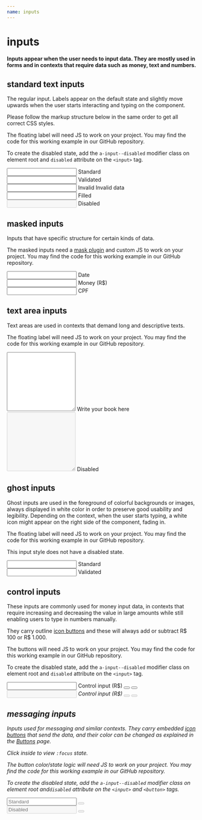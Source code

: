 ```yaml
---
name: inputs
---
```



# inputs

#### Inputs appear when the user needs to input data. They are mostly used in forms and in contexts that require data such as money, text and numbers.

## standard text inputs

The regular input. Labels appear on the default state and slightly move upwards when the user starts interacting and typing on the component.

Please follow the markup structure below in the same order to get all correct CSS styles.

The floating label will need JS to work on your project. You may find the code for this working example in our GitHub repository.

To create the disabled state, add the `a-input--disabled` modifier class on element root and `disabled` attribute on the `<input>` tag.

<Playground className='two-columns'>
  <div className='a-input'>
    <input id='input1' type='text' aria-labelledby='label1' />
    <label id='label1' htmlFor='input1'>
      Standard
    </label>
  </div>
  <div className='a-input a-input--validated'>
    <input
      id='input2'
      type='text'
      aria-labelledby='label2'
      defaultValue='Astro Team'
    />
    <label id='label2' htmlFor='input2'>
      Validated
    </label>
  </div>
  <div className='a-input a-input--invalid'>
    <input
      id='input3'
      type='text'
      aria-labelledby='label3'
      defaultValue='XYZK2'
    />
    <label id='label3' htmlFor='input3'>
      Invalid
    </label>
    <span className='a-input__error'>Invalid data</span>
  </div>
  <div className='a-input'>
    <input
      id='input4'
      type='text'
      aria-labelledby='label4'
      defaultValue='Astro Team'
    />
    <label id='label4' htmlFor='input4'>
      Filled
    </label>
  </div>
  <div className='a-input a-input--disabled'>
    <input id='input5' type='text' aria-labelledby='label5' disabled />
    <label id='label5' htmlFor='input5'>
      Disabled
    </label>
  </div>
</Playground>

## masked inputs

Inputs that have specific structure for certain kinds of data.

The masked inputs need a [mask plugin](https://github.com/RobinHerbots/Inputmask) and custom JS to work on your project. You may find the code for this working example in our GitHub repository.

<Playground className='two-columns masked-inputs'>
  <div className='a-input'>
    <input
      id='inputdate'
      type='text'
      aria-labelledby='labeldate'
      data-inputmask-showmaskonhover='false'
      data-inputmask-mask='99/99/9999'
      data-inputmask-placeholder='DD/MM/YYYY'
    />
    <label id='labeldate' htmlFor='inputdate'>
      Date
    </label>
  </div>
  <div className='a-input'>
    <input
      id='inputmoney'
      type='text'
      aria-labelledby='labelmoney'
      data-inputmask-alias='decimal'
      data-inputmask-showmaskonhover='false'
      data-inputmask-groupseparator='.'
      data-inputmask-autogroup='true'
      data-inputmask-digits='2'
      data-inputmask-radixpoint=','
      data-inputmask-allowminus='false'
      data-inputmask-prefix=''
      data-inputmask-placeholder=''
      data-inputmask-digitsoptional='true'
    />
    <label id='labelmoney' htmlFor='inputmoney'>
      Money (R$)
    </label>
  </div>
  <div className='a-input'>
    <input
      id='inputcpf'
      type='text'
      aria-labelledby='labelcpf'
      data-inputmask-showmaskonhover='false'
      data-inputmask-mask='999.999.999-99'
      data-inputmask-placeholder='000.000.000-00'
    />
    <label id='labelcpf' htmlFor='inputcpf'>
      CPF
    </label>
  </div>
</Playground>

## text area inputs

Text areas are used in contexts that demand long and descriptive texts.

The floating label will need JS to work on your project. You may find the code for this working example in our GitHub repository.

<Playground className='two-columns'>
  <div className='a-input'>
    <textarea name='random' id='textarea1' rows='10' cols='20'></textarea>
    <label id='label6' htmlFor='textarea1'>Write your book here</label>
  </div>

  <div className='a-input a-input--disabled'>
    <textarea name='random' id='textarea2' rows='10' cols='20' disabled></textarea>
    <label id='label7' htmlFor='textarea2'>Disabled</label>
  </div>
</Playground>

## ghost inputs

Ghost inputs are used in the foreground of colorful backgrounds or images, always displayed in white color in order to preserve good usability and legibility. Depending on the context, when the user starts typing, a white icon might appear on the right side of the component, fading in.

The floating label will need JS to work on your project. You may find the code for this working example in our GitHub repository.

This input style does not have a disabled state.

<Playground className='two-columns gradient-bg'>
  <div className='a-input a-input--ghost'>
    <input id='ghost1' type='text' aria-labelledby='ghostlabel1' />
    <label id='ghostlabel1' htmlFor='ghost1'>
      Standard
    </label>
  </div>
  <div className='a-input a-input--ghost a-input--validated'>
    <input
      id='ghost2'
      type='text'
      aria-labelledby='ghostlabel2'
      defaultValue='Astro Team'
    />
    <label id='ghostlabel2' htmlFor='ghost2'>
      Validated
    </label>
  </div>
</Playground>

## control inputs

These inputs are commonly used for money input data, in contexts that require increasing and decreasing the value in large amounts while still enabling users to type in numbers manually.

They carry outline [icon buttons](/docs-buttons#icon-buttons) and these will always add or subtract R$ 100 or R$ 1.000.

The buttons will need JS to work on your project. You may find the code for this working example in our GitHub repository.

To create the disabled state, add the `a-input--disabled` modifier class on element root and `disabled` attribute on the `<input>` tag.

<Playground className='two-columns'>
  <div className='a-input a-input--control'>
    <input id='control1' type='number' data-step='100' defaultValue='0' />
    <label id='controllabel1' htmlFor='control1'>
      Control input (R$)
    </label>
    <button className='a-btn a-btn--ghost-uranus a-btn--small a-btn--icon a-input--control__decrement'>
      <i className='a-icon a-icon__input-dash a-icon--size-small' />
    </button>
    <button className='a-btn a-btn--ghost-uranus a-btn--small a-btn--icon a-input--control__increment'>
      <i className='a-icon a-icon__input-plus a-icon--size-small' />
    </button>
  </div>
  <div className='a-input a-input--control a-input--disabled'>
    <input id='control2' type='number' data-step='100' disabled />
    <label id='controllabel2' htmlFor='control2'>
      Control input (R$)
    </label>
    <button
      className='a-btn a-btn--ghost-uranus a-btn--small a-btn--icon a-input--control__decrement'
      disabled
    >
      <i className='a-icon a-icon__input-dash a-icon--size-small' />
    </button>
    <button
      className='a-btn a-btn--ghost-uranus a-btn--small a-btn--icon a-input--control__increment'
      disabled
    >
      <i className='a-icon a-icon__input-plus a-icon--size-small' />
    </button>
  </div>
</Playground>

## messaging inputs

Inputs used for messaging and similar contexts. They carry embedded [icon buttons](/docs-buttons#icon-buttons) that send the data,
and their color can be changed as explained in the [Buttons](/docs-buttons) page.

Click inside to view `:focus` state.

The button color/state logic will need JS to work on your project. You may find the code for this working example in our GitHub repository.

To create the disabled state, add the `a-input--disabled` modifier class on element root and`disabled` attribute on the `<input>` and `<button>` tags.

<Playground className='two-columns'>
  <div className='a-input a-input--messaging'>
    <input id='input6' type='text' placeholder='Standard' />
    <button className='a-btn a-btn--uranus a-btn--medium a-btn--icon' disabled>
      <i className='a-icon a-icon__arrow-right a-icon--size-medium' />
    </button>
  </div>
  <div className='a-input a-input--messaging a-input--disabled'>
    <input
      id='input6'
      type='text'
      aria-labelledby='label6'
      placeholder='Disabled'
      disabled
    />
    <button className='a-btn a-btn--uranus a-btn--medium a-btn--icon' disabled>
      <i className='a-icon a-icon__arrow-right a-icon--size-medium' />
    </button>
  </div>
</Playground>

<HandleInputEvents />
